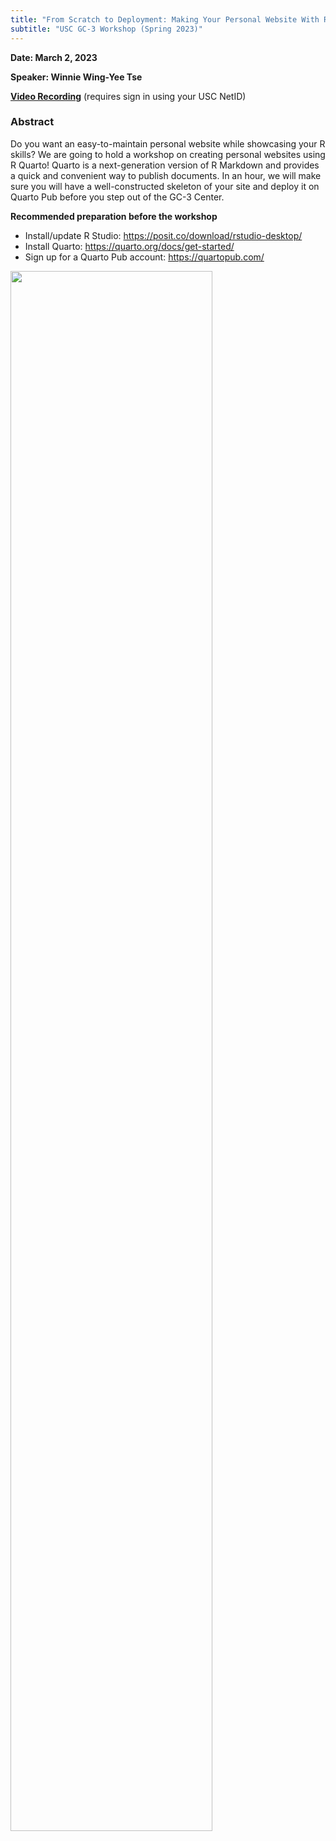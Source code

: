 ```yaml
---
title: "From Scratch to Deployment: Making Your Personal Website With R"
subtitle: "USC GC-3 Workshop (Spring 2023)"
---
```


**Date: March 2, 2023**

**Speaker: Winnie Wing-Yee Tse**

[**Video Recording**](https://usc.zoom.us/rec/play/xVcr_eCyhoIu0ccTGqz98GcLA9ZxDNRiSAtGzSeyvb1q8x_cEGjOUNlmOykrwyZFgc9Y8cEdVTCuTRQ7.Go4aknp4--yqNVJD?startTime=1677787309000) (requires sign in using your USC NetID)

### Abstract

Do you want an easy-to-maintain personal website while showcasing your R skills? We are going to hold a workshop on creating personal websites using R Quarto! Quarto is a next-generation version of R Markdown and provides a quick and convenient way to publish documents. In an hour, we will make sure you will have a well-constructed skeleton of your site and deploy it on Quarto Pub before you step out of the GC-3 Center. 

**Recommended preparation before the workshop**

* Install/update R Studio: [https://posit.co/download/rstudio-desktop/](https://posit.co/download/rstudio-desktop/)
* Install Quarto: [https://quarto.org/docs/get-started/](https://quarto.org/docs/get-started/)
* Sign up for a Quarto Pub account: [https://quartopub.com/](https://quartopub.com/)

![](flyers/GC3 Workshop Web Creation.png){width="80%"}
<!-- <iframe width="80%" height="900" -->
<!-- src="flyers/GC3 Workshop Web Creation.png"></iframe> -->

